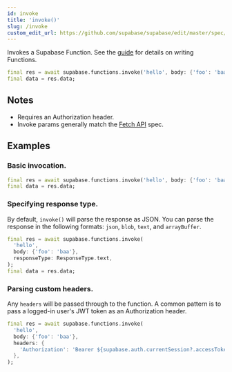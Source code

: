 ```yaml
---
id: invoke
title: 'invoke()'
slug: /invoke
custom_edit_url: https://github.com/supabase/supabase/edit/master/spec/supabase_dart_v1_legacy.yml
---
```



Invokes a Supabase Function. See the [guide](/docs/guides/functions) for details on writing Functions.

```dart
final res = await supabase.functions.invoke('hello', body: {'foo': 'baa'});
final data = res.data;
```

## Notes

- Requires an Authorization header.
- Invoke params generally match the [Fetch API](https://developer.mozilla.org/en-US/docs/Web/API/Fetch_API) spec.

## Examples

### Basic invocation.

```dart
final res = await supabase.functions.invoke('hello', body: {'foo': 'baa'});
final data = res.data;
```

### Specifying response type.

By default, `invoke()` will parse the response as JSON. You can parse the response in the following formats: `json`, `blob`, `text`, and `arrayBuffer`.

```dart
final res = await supabase.functions.invoke(
  'hello',
  body: {'foo': 'baa'},
  responseType: ResponseType.text,
);
final data = res.data;
```

### Parsing custom headers.

Any `headers` will be passed through to the function. A common pattern is to pass a logged-in user's JWT token as an Authorization header.

```dart
final res = await supabase.functions.invoke(
  'hello',
  body: {'foo': 'baa'},
  headers: {
    'Authorization': 'Bearer ${supabase.auth.currentSession?.accessToken}'
  },
);
```
